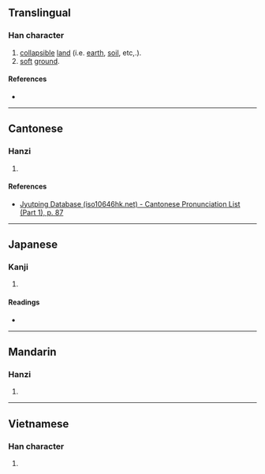 {{character info}}
==Translingual==

===Han character===
{{Han char|rn=32|rad=土|as=08|sn=11|four=40148|canj=GYOJ|ids=⿰土卒}}

# [[collapsible]] [[land]] (i.e. [[earth]], [[soil]], etc,.).
# [[soft]] [[ground]].


====References====
* {{Han ref|kx=0230.280|dkj=05166|hdz=10456.100|uh=57E3|ud=22499|bh=D4BD|bd=54461}}

----

==Cantonese==

===Hanzi===
{{yue-hanzi|jyut=seoi3|y=seui3}}

# {{rfdef|yue|sort=土08}}

====References====
* [http://www.iso10646hk.net/jp/document/download.jsp Jyutping Database (iso10646hk.net) - Cantonese Pronunciation List (Part 1), p. 87]

----

==Japanese==

===Kanji===
{{ja-kanji|grade=|rs=土08}}

# {{rfdef|ja|sort=土08}}

====Readings====
* {{ja-readings
|goon=すい, そち
|kanon=さい, そつ
|kun=[[かれつち]] (karetsuchi)}}

----

==Mandarin==

===Hanzi===
{{cmn-hanzi|pin=[[suì]] ([[sui4]])|wg=sui<sup>4</sup>}}

# {{rfdef|cmn|sort=土08}}

----

==Vietnamese==

===Han character===
{{vi-hantu|giót|rs=土08}}

# {{rfdef|vi|sort=土08}}